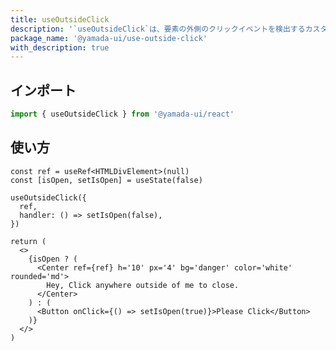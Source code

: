 ```yaml
---
title: useOutsideClick
description: '`useOutsideClick`は、要素の外側のクリックイベントを検出するカスタムフックです。'
package_name: '@yamada-ui/use-outside-click'
with_description: true
---
```


## インポート

```ts
import { useOutsideClick } from '@yamada-ui/react'
```

## 使い方

```tsx functional=true
const ref = useRef<HTMLDivElement>(null)
const [isOpen, setIsOpen] = useState(false)

useOutsideClick({
  ref,
  handler: () => setIsOpen(false),
})

return (
  <>
    {isOpen ? (
      <Center ref={ref} h='10' px='4' bg='danger' color='white' rounded='md'>
        Hey, Click anywhere outside of me to close.
      </Center>
    ) : (
      <Button onClick={() => setIsOpen(true)}>Please Click</Button>
    )}
  </>
)
```
